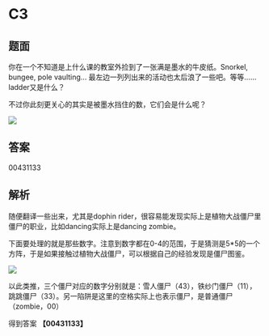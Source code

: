 # C3

## 题面

你在一个不知道是上什么课的教室外捡到了一张满是墨水的牛皮纸。Snorkel, bungee, pole vaulting... 最左边一列列出来的活动也太后浪了一些吧。等等……ladder又是什么？

不过你此刻更关心的其实是被墨水挡住的数，<span className="text-red-600">它们会是什么呢？</span>

![](./03-c3.assets/image_1.webp)

## 答案

<AnswerBlock>00431133</AnswerBlock>

## 解析

随便翻译一些出来，尤其是dophin rider，很容易能发现实际上是植物大战僵尸里僵尸的职业，比如dancing实际上是dancing zombie。

下面要处理的就是那些数字。注意到数字都在0-4的范围，于是猜测是5\*5的一个方阵，于是如果接触过植物大战僵尸，可以根据自己的经验发现是僵尸图鉴。

![](./03-c3.assets/image_2.webp)

以此类推，三个僵尸对应的数字分别就是：雪人僵尸（43），铁纱门僵尸（11），跳跳僵尸（33）。另一陷阱是这里的空格实际上也表示僵尸，是普通僵尸（zombie，00）

得到答案 **【00431133】**
